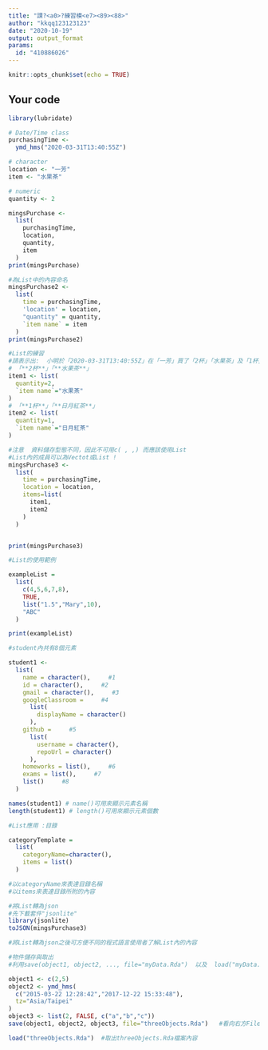 ---
title: "課?<a0>?練習模<e7><89><88>"
author: "kkqq123123123"
date: "2020-10-19"
output: output_format
params:
  id: "410886026"
---

```{r setup, include=FALSE}
knitr::opts_chunk$set(echo = TRUE)
```

## Your code
```{r}
library(lubridate)

# Date/Time class
purchasingTime <- 
  ymd_hms("2020-03-31T13:40:55Z")

# character
location <- "一芳"
item <- "水果茶"

# numeric
quantity <- 2

mingsPurchase <-
  list(
    purchasingTime, 
    location, 
    quantity, 
    item
  )
print(mingsPurchase)
```

```{r}
#為List中的內容命名
mingsPurchase2 <-
  list(
    time = purchasingTime,
    'location' = location,
    "quantity" = quantity,
    `item name` = item
  )
print(mingsPurchase2)
```

```{r}
#List的練習
#請表示出:  小明於「2020-03-31T13:40:55Z」在「一芳」買了「2杯」「水果茶」及「1杯」「日月紅茶」
# 「**2杯**」「**水果茶**」
item1 <- list(
  quantity=2,
  `item name`="水果茶"
)
# 「**1杯**」「**日月紅茶**」
item2 <- list(
  quantity=1,
  `item name`="日月紅茶"
)

#注意  資料儲存型態不同，因此不可用c( , ,) 而應該使用List
#List內的成員可以為Vectot或List !
mingsPurchase3 <-
  list(
    time = purchasingTime,
    location = location,
    items=list(
      item1,
      item2
    )
  )


print(mingsPurchase3)
```

```{r}
#List的使用範例

exampleList = 
  list(
    c(4,5,6,7,8),
    TRUE,
    list("1.5","Mary",10),
    "ABC"
  )

print(exampleList)
```

```{r}
#student內共有8個元素

student1 <-
  list(
    name = character(),     #1
    id = character(),     #2
    gmail = character(),     #3
    googleClassroom =     #4
      list(
        displayName = character()
      ),
    github =     #5
      list(
        username = character(),
        repoUrl = character()
      ),
    homeworks = list(),     #6
    exams = list(),     #7
    list()     #8
  )

names(student1) # name()可用來顯示元素名稱
length(student1) # length()可用來顯示元素個數
```

```{r}
#List應用 :目錄

categoryTemplate = 
  list(
    categoryName=character(),
    items = list()
  )

#以categoryName來表達目錄名稱
#以items來表達目錄所附的內容
```

```{r}
#將List轉為json
#先下載套件"jsonlite"
library(jsonlite)
toJSON(mingsPurchase3)

#將List轉為json之後可方便不同的程式語言使用者了解List內的內容

```

```{r}
#物件儲存與取出
#利用save(object1, object2, ..., file="myData.Rda")  以及  load("myData.Rda")來完成

object1 <- c(2,5)
object2 <- ymd_hms(
  c("2015-03-22 12:28:42","2017-12-22 15:33:48"),
  tz="Asia/Taipei"
)
object3 <- list(2, FALSE, c("a","b","c"))
save(object1, object2, object3, file="threeObjects.Rda")   #看向右方File  出現了threeObjects.Rda
```

```{r}
load("threeObjects.Rda")  #取出threeObjects.Rda檔案內容
```



